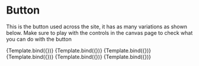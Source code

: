 

<Meta title="Components/Button" component={Button} />


# Button

This is the button used across the site, it has as many variations as shown below. Make sure to play with the controls
in the canvas page to check what you can do with the button

<Canvas>
	<Story
		name="Default"
		args={{
			variant: "default",
			color: "default",
			size: "medium",
			label: "Default Button",
			textColor: 'default'
		}}
		argTypes={{
			variant: {
				control: {
					type: 'select',
					options: [
						'default',
						'outlined',
						'text'
					]
				}
			},
			color: {
				control: {
					type: 'select',
					options: [
						'default',
						'primary',
						'danger',
						'success'
					]
				}
			},
			size: {
				control: {
					type: 'select',
					options: [
						'small',
						'medium',
						'large'
					]
				}
			},
			textColor: {
				control: {
					type: 'select',
					options: [
						'default',
						'light',
						'dark'
					]
				}
			}
		}}
	>
		{Template.bind({})}
	</Story>
</Canvas>


<Canvas>
	<Story
		name="Primary"
		args={{
			variant: "default",
			color: "primary",
			size: "medium",
			label: "Primary Button",
			textColor: 'default'
		}}
		argTypes={{
			variant: {
				control: {
					type: 'select',
					options: [
						'default',
						'outlined',
						'text'
					]
				}
			},
			color: {
				control: {
					type: 'select',
					options: [
						'default',
						'primary',
						'danger',
						'success'
					]
				}
			},
			size: {
				control: {
					type: 'select',
					options: [
						'small',
						'medium',
						'large'
					]
				}
			},
			textColor: {
				control: {
					type: 'select',
					options: [
						'default',
						'light',
						'dark'
					]
				}
			}
		}}
	>
		{Template.bind({})}
	</Story>
</Canvas>

<Canvas>
	<Story
		name="Danger"
		args={{
			variant: "default",
			color: "danger",
			size: "medium",
			label: "Danger Button",
			textColor: 'default'
		}}
		argTypes={{
			variant: {
				control: {
					type: 'select',
					options: [
						'default',
						'outlined',
						'text'
					]
				}
			},
			color: {
				control: {
					type: 'select',
					options: [
						'default',
						'primary',
						'danger',
						'success'
					]
				}
			},
			size: {
				control: {
					type: 'select',
					options: [
						'small',
						'medium',
						'large'
					]
				}
			},
			textColor: {
				control: {
					type: 'select',
					options: [
						'default',
						'light',
						'dark'
					]
				}
			}
		}}
	>
		{Template.bind({})}
	</Story>
</Canvas>

<Canvas>
	<Story
		name="Success"
		args={{
			variant: "default",
			color: "success",
			size: "medium",
			label: "Success Button",
			textColor: 'default'
		}}
		argTypes={{
			variant: {
				control: {
					type: 'select',
					options: [
						'default',
						'outlined',
						'text'
					]
				}
			},
			color: {
				control: {
					type: 'select',
					options: [
						'default',
						'primary',
						'danger',
						'success'
					]
				}
			},
			size: {
				control: {
					type: 'select',
					options: [
						'small',
						'medium',
						'large'
					]
				}
			},
			textColor: {
				control: {
					type: 'select',
					options: [
						'default',
						'light',
						'dark'
					]
				}
			}
		}}
	>
		{Template.bind({})}
	</Story>
</Canvas>

<Canvas>
	<Story
		name="Outlined"
		args={{
			variant: "outlined",
			color: "default",
			size: "medium",
			label: "Outlined Button",
			textColor: 'default'
		}}
		argTypes={{
			variant: {
				control: {
					type: 'select',
					options: [
						'default',
						'outlined',
						'text'
					]
				}
			},
			color: {
				control: {
					type: 'select',
					options: [
						'default',
						'primary',
						'danger',
						'success'
					]
				}
			},
			size: {
				control: {
					type: 'select',
					options: [
						'small',
						'medium',
						'large'
					]
				}
			},
			textColor: {
				control: {
					type: 'select',
					options: [
						'default',
						'light',
						'dark'
					]
				}
			}
		}}
	>
		{Template.bind({})}
	</Story>
</Canvas>

<Canvas>
	<Story
		name="Text"
		args={{
			variant: "text",
			color: "default",
			size: "medium",
			label: "Text Button",
			textColor: 'default'
		}}
		argTypes={{
			variant: {
				control: {
					type: 'select',
					options: [
						'default',
						'outlined',
						'text'
					]
				}
			},
			color: {
				control: {
					type: 'select',
					options: [
						'default',
						'primary',
						'danger',
						'success'
					]
				}
			},
			size: {
				control: {
					type: 'select',
					options: [
						'small',
						'medium',
						'large'
					]
				}
			},
			textColor: {
				control: {
					type: 'select',
					options: [
						'default',
						'light',
						'dark'
					]
				}
			}
		}}
	>
		{Template.bind({})}
	</Story>
</Canvas>

